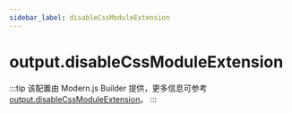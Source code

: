 ```yaml
---
sidebar_label: disableCssModuleExtension
---
```


# output.disableCssModuleExtension

:::tip
该配置由 Modern.js Builder 提供，更多信息可参考 [output.disableCssModuleExtension](https://modernjs.dev/builder/api/config-output.html#output-disablecssmoduleextension)。
:::


<Main />
